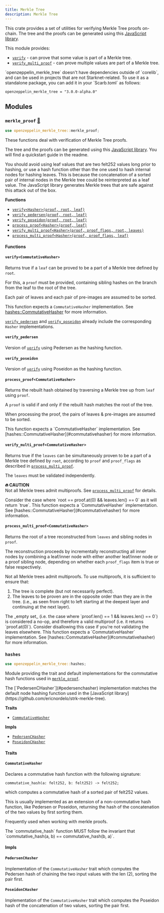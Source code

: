 ```yaml
---
title: Merkle Tree
description: Merkle Tree
---
```


This crate provides a set of utilities for verifying Merkle Tree proofs on-chain. The tree and the proofs can be
generated using this [JavaScript library](https://github.com/ericnordelo/strk-merkle-tree).

This module provides:

* [`verify`](#verify) - can prove that some value is part of a Merkle tree.
* [`verify_multi_proof`](#verify_multi_proof) - can prove multiple values are part of a Merkle tree.

<Callout>
`openzeppelin_merkle_tree` doesn't have dependencies outside of `corelib`, and can be used in projects that are not Starknet-related.
</Callout>

<Callout>
To use it as a standalone package, you can add it in your `Scarb.toml` as follows:

`openzeppelin_merkle_tree = "3.0.0-alpha.0"`
</Callout>

## Modules

### `merkle_proof` [📁](https://github.com/OpenZeppelin/cairo-contracts/blob/release-v3.0.0-alpha.0/packages/merkle_tree/src/merkle_proof.cairo)

```rust
use openzeppelin_merkle_tree::merkle_proof;
```

These functions deal with verification of Merkle Tree proofs.

The tree and the proofs can be generated using this [JavaScript library](https://github.com/ericnordelo/strk-merkle-tree). You will find a quickstart guide in the readme.

<Callout type='warn'>
You should avoid using leaf values that are two felt252 values long prior to hashing, or use a hash function other than the one used to hash internal nodes for hashing leaves. This is because the concatenation of a sorted pair of internal nodes in the Merkle tree could be reinterpreted as a leaf value. The JavaScript library generates Merkle trees that are safe against this attack out of the box.
</Callout>

**Functions**

* [`verify<Hasher>(proof, root, leaf)`](#verify)
* [`verify_pedersen(proof, root, leaf)`](#verify_pedersen)
* [`verify_poseidon(proof, root, leaf)`](#verify_poseidon)
* [`process_proof<Hasher>(proof, leaf)`](#process_proof)
* [`verify_multi_proof<Hasher>(proof, proof_flags, root, leaves)`](#verify_multi_proof)
* [`process_multi_proof<Hasher>(proof, proof_flags, leaf)`](#process_multi_proof)

#### Functions

#### `verify<CommutativeHasher>`

Returns true if a `leaf` can be proved to be a part of a Merkle tree defined by `root`.

For this, a `proof` must be provided, containing sibling hashes on the branch from the leaf to the root of the tree.

Each pair of leaves and each pair of pre-images are assumed to be sorted.

<Callout>

This function expects a `CommutativeHasher` implementation. See [hashes::CommutativeHasher](#commutativehasher) for more information.

[`verify_pedersen`](#verify_pedersen) and [`verify_poseidon`](#verify_poseidon) already include the corresponding `Hasher` implementations.
</Callout>

#### `verify_pedersen`

Version of [`verify`](#verify) using Pedersen as the hashing function.

#### `verify_poseidon`

Version of [`verify`](#verify) using Poseidon as the hashing function.

#### `process_proof<CommutativeHasher>`

Returns the rebuilt hash obtained by traversing a Merkle tree up from `leaf` using `proof`.

A `proof` is valid if and only if the rebuilt hash matches the root of the tree.

When processing the proof, the pairs of leaves & pre-images are assumed to be sorted.

<Callout>
This function expects a `CommutativeHasher` implementation. See [hashes::CommutativeHasher](#commutativehasher) for more information.
</Callout>

#### `verify_multi_proof<CommutativeHasher>`

Returns true if the `leaves` can be simultaneously proven to be a part of a Merkle tree defined
by `root`, according to `proof` and `proof_flags` as described in [`process_multi_proof`](#process_multi_proof).

The `leaves` must be validated independently.

**🔥 CAUTION**\
Not all Merkle trees admit multiproofs. See [`process_multi_proof`](#process_multi_proof) for details.

<Callout>
Consider the case where `root == proof.at(0) && leaves.len() == 0` as it will return `true`.
</Callout>

<Callout>
This function expects a `CommutativeHasher` implementation. See [hashes::CommutativeHasher](#commutativehasher) for more information.
</Callout>

#### `process_multi_proof<CommutativeHasher>`

Returns the root of a tree reconstructed from `leaves` and sibling nodes in `proof`.

The reconstruction proceeds by incrementally reconstructing all inner nodes by combining a
leaf/inner node with either another leaf/inner node or a proof sibling node, depending on
whether each `proof_flags` item is true or false respectively.

<Callout type="warning">

Not all Merkle trees admit multiproofs.
To use multiproofs, it is sufficient to ensure that:

1. The tree is complete (but not necessarily perfect).
2. The leaves to be proven are in the opposite order than they are in the tree.
(i.e., as seen from right to left starting at the deepest layer and continuing at the next layer).

</Callout>

<Callout>
The _empty set_ (i.e. the case where `proof.len() == 1 && leaves.len() == 0`) is considered a no-op, and therefore a valid multiproof (i.e. it returns `proof.at(0)`). Consider disallowing this case if you're not validating the leaves elsewhere.
</Callout>

<Callout>
This function expects a `CommutativeHasher` implementation. See [hashes::CommutativeHasher](#commutativehasher) for more information.
</Callout>

### `hashes`

```rust
use openzeppelin_merkle_tree::hashes;
```

Module providing the trait and default implementations for the commutative hash functions used in
[`merkle_proof`](#merkle_proof).

<Callout>
The [`PedersenCHasher`](#pedersenchasher) implementation matches the default node hashing function used in the [JavaScript library](https://github.com/ericnordelo/strk-merkle-tree).
</Callout>

**Traits**

* [`CommutativeHasher`](#commutativehasher)

**Impls**

* [`PedersenCHasher`](#pedersenchasher)
* [`PoseidonCHasher`](#poseidonchasher)

#### Traits

#### `CommutativeHasher`

Declares a commutative hash function with the following signature:

`commutative_hash(a: felt252, b: felt252) -> felt252;`

which computes a commutative hash of a sorted pair of felt252 values.

This is usually implemented as an extension of a non-commutative hash function, like
Pedersen or Poseidon, returning the hash of the concatenation of the two values by first
sorting them.

Frequently used when working with merkle proofs.

<Callout>
The `commutative_hash` function MUST follow the invariant that `commutative_hash(a, b) == commutative_hash(b, a)`.
</Callout>

#### Impls

#### `PedersenCHasher`

Implementation of the `CommutativeHasher` trait which computes the Pedersen hash of chaining the two input values
with the len (2), sorting the pair first.

#### `PoseidonCHasher`

Implementation of the `CommutativeHasher` trait which computes the Poseidon hash of the concatenation of two values, sorting the pair first.
